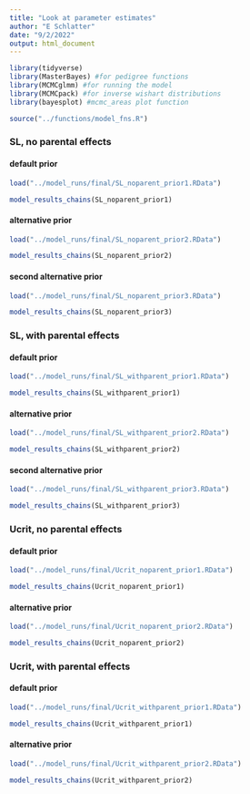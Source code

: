 ```yaml
---
title: "Look at parameter estimates"
author: "E Schlatter"
date: "9/2/2022"
output: html_document
---
```


```r
library(tidyverse)
library(MasterBayes) #for pedigree functions
library(MCMCglmm) #for running the model
library(MCMCpack) #for inverse wishart distributions
library(bayesplot) #mcmc_areas plot function

source("../functions/model_fns.R")
```

### SL, no parental effects

#### default prior
```r
load("../model_runs/final/SL_noparent_prior1.RData")

model_results_chains(SL_noparent_prior1)
```

#### alternative prior
```r
load("../model_runs/final/SL_noparent_prior2.RData")

model_results_chains(SL_noparent_prior2)
```

#### second alternative prior
```r
load("../model_runs/final/SL_noparent_prior3.RData")

model_results_chains(SL_noparent_prior3)
```

### SL, with parental effects

#### default prior
```r
load("../model_runs/final/SL_withparent_prior1.RData")

model_results_chains(SL_withparent_prior1)
```

#### alternative prior
```r
load("../model_runs/final/SL_withparent_prior2.RData")

model_results_chains(SL_withparent_prior2)
```

#### second alternative prior
```r
load("../model_runs/final/SL_withparent_prior3.RData")

model_results_chains(SL_withparent_prior3)
```

### Ucrit, no parental effects

#### default prior
```r
load("../model_runs/final/Ucrit_noparent_prior1.RData")

model_results_chains(Ucrit_noparent_prior1)
```

#### alternative prior
```r
load("../model_runs/final/Ucrit_noparent_prior2.RData")

model_results_chains(Ucrit_noparent_prior2)
```

### Ucrit, with parental effects

#### default prior
```r
load("../model_runs/final/Ucrit_withparent_prior1.RData")

model_results_chains(Ucrit_withparent_prior1)
```

#### alternative prior
```r
load("../model_runs/final/Ucrit_withparent_prior2.RData")

model_results_chains(Ucrit_withparent_prior2)
```